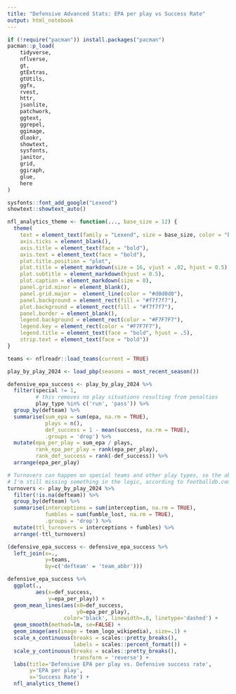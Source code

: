 ```yaml
---
title: "Defensive Advanced Stats: EPA per play vs Success Rate"
output: html_notebook
---
```


```r
if (!require("pacman")) install.packages("pacman")
pacman::p_load(
    tidyverse,
    nflverse,
    gt,
    gtExtras,
    gtUtils,
    ggfx,
    rvest,
    httr,
    jsonlite,
    patchwork,
    ggtext,
    ggrepel,
    ggimage,
    dlookr,
    showtext,
    sysfonts,
    janitor,
    grid,
    ggiraph,
    glue,
    here
)    

sysfonts::font_add_google("Lexend")
showtext::showtext_auto()
```

```r
nfl_analytics_theme <- function(..., base_size = 12) {
  theme(
    text = element_text(family = "Lexend", size = base_size, color = "black"),
    axis.ticks = element_blank(),
    axis.title = element_text(face = "bold"),
    axis.text = element_text(face = "bold"),
    plot.title.position = "plot",
    plot.title = element_markdown(size = 16, vjust = .02, hjust = 0.5),
    plot.subtitle = element_markdown(hjust = 0.5),
    plot.caption = element_markdown(size = 8),
    panel.grid.minor = element_blank(),
    panel.grid.major =  element_line(color = "#d0d0d0"),
    panel.background = element_rect(fill = "#f7f7f7"),
    plot.background = element_rect(fill = "#f7f7f7"),
    panel.border = element_blank(),
    legend.background = element_rect(color = "#F7F7F7"),
    legend.key = element_rect(color = "#F7F7F7"),
    legend.title = element_text(face = "bold", hjust = .5),
    strip.text = element_text(face = "bold"))
}
```

```r
teams <- nflreadr::load_teams(current = TRUE)
```

```r
play_by_play_2024 <- load_pbp(seasons = most_recent_season())
```

```r
defensive_epa_success <- play_by_play_2024 %>% 
  filter(special != 1,
         # this removes no play situations resulting from penalties
         play_type %in% c('run', 'pass')) %>% 
  group_by(defteam) %>%
  summarise(sum_epa = sum(epa, na.rm = TRUE),
            plays = n(),
            def_success = 1 - mean(success, na.rm = TRUE), 
            .groups = 'drop') %>% 
  mutate(epa_per_play = sum_epa / plays,
         rank_epa_per_play = rank(epa_per_play),
         rank_def_success = rank(-def_success)) %>% 
  arrange(epa_per_play)
```

```r
# Turnovers can happen on special teams and other play types, so the above filter misses those
# I'm still missing something in the logic, according to footballdb.com the Vikings have 15 after 7 games, not 16
turnovers <- play_by_play_2024 %>% 
  filter(!is.na(defteam)) %>% 
  group_by(defteam) %>% 
  summarise(interceptions = sum(interception, na.rm = TRUE),
            fumbles = sum(fumble_lost, na.rm = TRUE),
            .groups = 'drop') %>% 
  mutate(ttl_turnovers = interceptions + fumbles) %>% 
  arrange(-ttl_turnovers)
```

```r
(defensive_epa_success <- defensive_epa_success %>% 
  left_join(x=.,
            y=teams,
            by=c('defteam' = 'team_abbr')))
```


```r
defensive_epa_success %>% 
  ggplot(.,
         aes(x=def_success,
             y=epa_per_play)) + 
  geom_mean_lines(aes(x0=def_success,
                      y0=epa_per_play),
                  color='black', linewidth=.8, linetype='dashed') + 
  geom_smooth(method=lm, se=FALSE) + 
  geom_image(aes(image = team_logo_wikipedia), size=.1) +
  scale_x_continuous(breaks = scales::pretty_breaks(),
                     labels = scales::percent_format()) +
  scale_y_continuous(breaks = scales::pretty_breaks(),
                     transform = 'reverse') +
  labs(title='Defensive EPA per play vs. Defensive success rate',
       y='EPA per play',
       x='Success Rate') + 
  nfl_analytics_theme()
```

